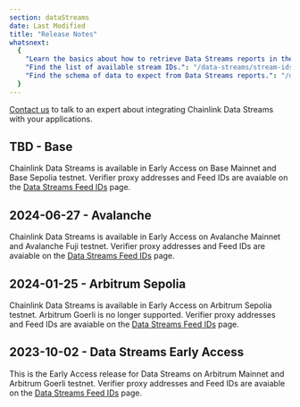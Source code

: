 ```yaml
---
section: dataStreams
date: Last Modified
title: "Release Notes"
whatsnext:
  {
    "Learn the basics about how to retrieve Data Streams reports in the Getting Started guide.": "/data-streams/getting-started",
    "Find the list of available stream IDs.": "/data-streams/stream-ids",
    "Find the schema of data to expect from Data Streams reports.": "/data-streams/reference/report-schema",
  }
---
```



<Aside type="note" title="Talk to an expert">
  <a href="https://chainlinkcommunity.typeform.com/datastreams?#ref_id=docs">Contact us</a> to talk to an expert about
  integrating Chainlink Data Streams with your applications.
</Aside>

## TBD - Base

Chainlink Data Streams is available in Early Access on Base Mainnet and Base Sepolia testnet. Verifier proxy addresses and Feed IDs are avaiable on the <a href="/data-streams/stream-ids">Data Streams Feed IDs</a> page.

## 2024-06-27 - Avalanche

Chainlink Data Streams is available in Early Access on Avalanche Mainnet and Avalanche Fuji testnet. Verifier proxy addresses and Feed IDs are avaiable on the <a href="/data-streams/stream-ids">Data Streams Feed IDs</a> page.

## 2024-01-25 - Arbitrum Sepolia

Chainlink Data Streams is available in Early Access on Arbitrum Sepolia testnet. Arbitrum Goerli is no longer supported. Verifier proxy addresses and Feed IDs are avaiable on the <a href="/data-streams/stream-ids">Data Streams Feed IDs</a> page.

## 2023-10-02 - Data Streams Early Access

This is the Early Access release for Data Streams on Arbitrum Mainnet and Arbitrum Goerli testnet. Verifier proxy addresses and Feed IDs are avaiable on the <a href="/data-streams/stream-ids">Data Streams Feed IDs</a> page.
